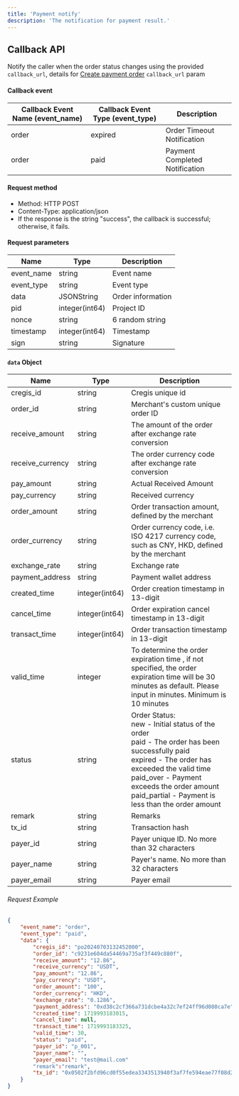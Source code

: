 ```yaml
---
title: 'Payment notify'
description: 'The notification for payment result.'
---
```


## Callback API

Notify the caller when the order status changes using the provided `callback_url`, details for [Create payment order](/api-reference/request-apis/payment/payment-engine-create) `callback_url` param

#### Callback event

| Callback Event Name (event_name) | Callback Event Type (event_type) | Description            |
| ------ | ------------ | ---------- |
| order      | expired     | Order Timeout Notification |
| order      | paid      | Payment Completed Notification |

#### Request method

- Method: HTTP POST
- Content-Type: application/json
- If the response is the string "success", the callback is successful; otherwise, it fails.

#### Request parameters

| Name             | Type            | Description       |
| ---------------- | --------------- | ----------------- |
| event_name              | string  | Event name        |
| event_type              | string  | Event type        |
| data         | JSONString          | Order information         |
| pid       | integer(int64)  | Project ID        |
| nonce            | string          | 6 random string |
| timestamp        | integer(int64)  | Timestamp         |
| sign             | string          | Signature         |

#### `data` Object

| Name             | Type            | Description       |
| ---------------- | --------------- | ----------------- |
| cregis_id              | string  | Cregis unique id        |
| order_id              | string  | Merchant's custom unique order ID        |
| receive_amount         | string  | The amount of the order after exchange rate conversion         |
| receive_currency       | string  | The order currency code after exchange rate conversion        |
| pay_amount       | string  | Actual Received Amount        |
| pay_currency       | string  | Received currency        |
| order_amount       | string  | Order transaction amount, defined by the merchant        |
| order_currency       | string  | Order currency code, i.e. ISO 4217 currency code, such as CNY, HKD, defined by the merchant        |
| exchange_rate       | string  | Exchange rate        |
| payment_address       | string  | Payment wallet address        |
| created_time        | integer(int64)  | Order creation timestamp in 13-digit          |
| cancel_time        | integer(int64)  | Order expiration cancel timestamp in 13-digit        |
| transact_time        | integer(int64)  |  Order transaction timestamp in 13-digit          |
| valid_time        | integer  | To determine the order expiration time , if not specified, the order expiration time will be 30 minutes as default. Please input in minutes. Minimum is 10 minutes        |
| status        | string  | Order Status: <br /> new - Initial status of the order <br /> paid - The order has been successfully paid <br /> expired - The order has exceeded the valid time <br /> paid_over - Payment exceeds the order amount <br /> paid_partial - Payment is less than the order amount         |
| remark        | string  | Remarks         |
| tx_id        | string  | Transaction hash         |
| payer_id        | string  | Payer unique ID. No more than 32 characters         |
| payer_name        | string  | Payer's name. No more than 32 characters         |
| payer_email        | string  | Payer email         |

###### Request Example

```json
{
    "event_name": "order",
    "event_type": "paid",
    "data": {
        "cregis_id": "po20240703132452000",
        "order_id": "c9231e604da54469a735af3f449c880f",
        "receive_amount": "12.86",
        "receive_currency": "USDT",
        "pay_amount": "12.86",
        "pay_currency": "USDT",
        "order_amount": "100",
        "order_currency": "HKD",
        "exchange_rate": "0.1286",
        "payment_address": "0xd38c2cf366a731dcbe4a32c7ef24ff96d080ca7e",
        "created_time": 1719993183015,
        "cancel_time": null,
        "transact_time": 1719993183325,
        "valid_time": 30,
        "status": "paid",
        "payer_id": "p_001",
        "payer_name": "",
        "payer_email": "test@mail.com"
        "remark":"remark",
        "tx_id": "0x0502f2bfd96cd0f55edea3343513940f3af7fe594eae77f08d2f46ea24829b11"
    }
}
```
